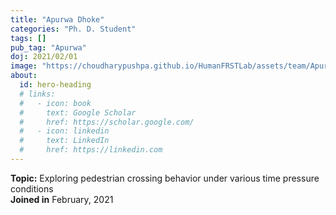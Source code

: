 ```yaml
---
title: "Apurwa Dhoke"
categories: "Ph. D. Student"
tags: []
pub_tag: "Apurwa"
doj: 2021/02/01
image: "https://choudharypushpa.github.io/HumanFRSTLab/assets/team/Apurwa.jpg"
about:
  id: hero-heading
  # links:
  #   - icon: book
  #     text: Google Scholar
  #     href: https://scholar.google.com/
  #   - icon: linkedin
  #     text: LinkedIn
  #     href: https://linkedin.com
---
```


:::{#hero-heading}
**Topic:** Exploring pedestrian crossing behavior under various time pressure
conditions
 <br>
**Joined in** February, 2021
:::
